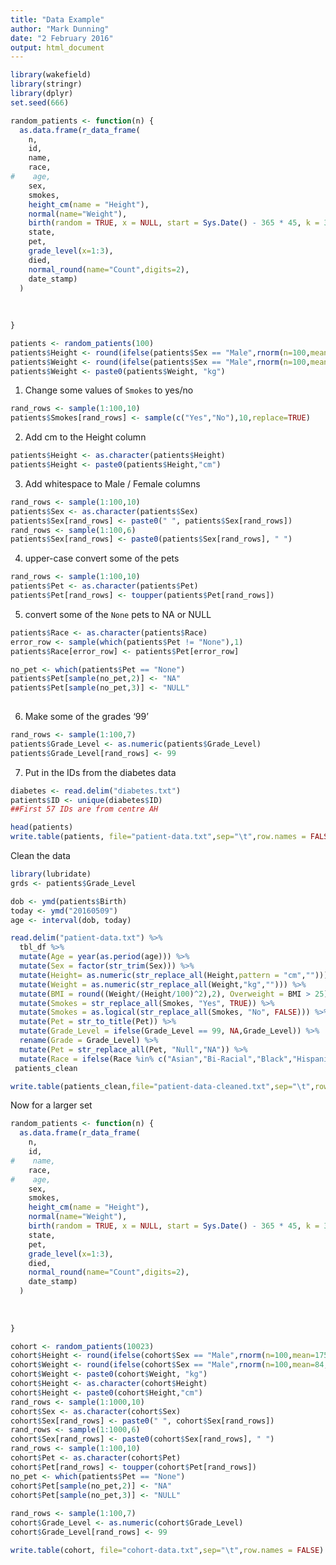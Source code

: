 ```yaml
---
title: "Data Example"
author: "Mark Dunning"
date: "2 February 2016"
output: html_document
---
```



```r
library(wakefield)
library(stringr)
library(dplyr)
set.seed(666)

random_patients <- function(n) {
  as.data.frame(r_data_frame(
    n,
    id,
    name,
    race,
#    age,
    sex,
    smokes,
    height_cm(name = "Height"),
    normal(name="Weight"),
    birth(random = TRUE, x = NULL, start = Sys.Date() - 365 * 45, k = 365*2,by = "1 days"),
    state,
    pet,
    grade_level(x=1:3),
    died,    
    normal_round(name="Count",digits=2),
    date_stamp)
  )
  
  
  
}

patients <- random_patients(100)
patients$Height <- round(ifelse(patients$Sex == "Male",rnorm(n=100,mean=175.3,sd=6),rnorm(n=100,161.9,sd=3)),2)
patients$Weight <- round(ifelse(patients$Sex == "Male",rnorm(n=100,mean=84,sd=6),rnorm(n=100,69,sd=3)),2)
patients$Weight <- paste0(patients$Weight, "kg")
```

1. Change some values of `Smokes` to yes/no

```r

rand_rows <- sample(1:100,10)
patients$Smokes[rand_rows] <- sample(c("Yes","No"),10,replace=TRUE)
```

2. Add cm to the Height column


```r
patients$Height <- as.character(patients$Height)
patients$Height <- paste0(patients$Height,"cm")
```


3. Add whitespace to Male / Female columns

```r
rand_rows <- sample(1:100,10)
patients$Sex <- as.character(patients$Sex)
patients$Sex[rand_rows] <- paste0(" ", patients$Sex[rand_rows])
rand_rows <- sample(1:100,6)
patients$Sex[rand_rows] <- paste0(patients$Sex[rand_rows], " ")

```

4. upper-case convert some of the pets

```r
rand_rows <- sample(1:100,10)
patients$Pet <- as.character(patients$Pet)
patients$Pet[rand_rows] <- toupper(patients$Pet[rand_rows])
```

5. convert some of the `None` pets to NA or NULL

```r
patients$Race <- as.character(patients$Race)
error_row <- sample(which(patients$Pet != "None"),1)
patients$Race[error_row] <- patients$Pet[error_row]

no_pet <- which(patients$Pet == "None")
patients$Pet[sample(no_pet,2)] <- "NA"
patients$Pet[sample(no_pet,3)] <- "NULL"
  
```


6. Make some of the grades '99'

```r
rand_rows <- sample(1:100,7)
patients$Grade_Level <- as.numeric(patients$Grade_Level)
patients$Grade_Level[rand_rows] <- 99
```

7. Put in the IDs from the diabetes data

```r
diabetes <- read.delim("diabetes.txt")
patients$ID <- unique(diabetes$ID)
##First 57 IDs are from centre AH


```



```r
head(patients)
write.table(patients, file="patient-data.txt",sep="\t",row.names = FALSE)
```


Clean the data

```r
library(lubridate)
grds <- patients$Grade_Level

dob <- ymd(patients$Birth)
today <- ymd("20160509")
age <- interval(dob, today)

read.delim("patient-data.txt") %>% 
  tbl_df %>% 
  mutate(Age = year(as.period(age))) %>% 
  mutate(Sex = factor(str_trim(Sex))) %>% 
  mutate(Height= as.numeric(str_replace_all(Height,pattern = "cm",""))) %>% 
  mutate(Weight = as.numeric(str_replace_all(Weight,"kg",""))) %>% 
  mutate(BMI = round((Weight/(Height/100)^2),2), Overweight = BMI > 25) %>% 
  mutate(Smokes = str_replace_all(Smokes, "Yes", TRUE)) %>% 
  mutate(Smokes = as.logical(str_replace_all(Smokes, "No", FALSE))) %>% 
  mutate(Pet = str_to_title(Pet)) %>% 
  mutate(Grade_Level = ifelse(Grade_Level == 99, NA,Grade_Level)) %>% 
  rename(Grade = Grade_Level) %>% 
  mutate(Pet = str_replace_all(Pet, "Null","NA")) %>% 
  mutate(Race = ifelse(Race %in% c("Asian","Bi-Racial","Black","Hispanic","White"), Race, NA)) -> patients_clean
 patients_clean
```


```r
write.table(patients_clean,file="patient-data-cleaned.txt",sep="\t",row.names = FALSE)
```

Now for a larger set

```r

random_patients <- function(n) {
  as.data.frame(r_data_frame(
    n,
    id,
#    name,
    race,
#    age,
    sex,
    smokes,
    height_cm(name = "Height"),
    normal(name="Weight"),
    birth(random = TRUE, x = NULL, start = Sys.Date() - 365 * 45, k = 365*2,by = "1 days"),
    state,
    pet,
    grade_level(x=1:3),
    died,    
    normal_round(name="Count",digits=2),
    date_stamp)
  )
  
  
  
}

cohort <- random_patients(10023)
cohort$Height <- round(ifelse(cohort$Sex == "Male",rnorm(n=100,mean=175.3,sd=6),rnorm(n=100,161.9,sd=3)),2)
cohort$Weight <- round(ifelse(cohort$Sex == "Male",rnorm(n=100,mean=84,sd=6),rnorm(n=100,69,sd=3)),2)
cohort$Weight <- paste0(cohort$Weight, "kg")
cohort$Height <- as.character(cohort$Height)
cohort$Height <- paste0(cohort$Height,"cm")
rand_rows <- sample(1:1000,10)
cohort$Sex <- as.character(cohort$Sex)
cohort$Sex[rand_rows] <- paste0(" ", cohort$Sex[rand_rows])
rand_rows <- sample(1:1000,6)
cohort$Sex[rand_rows] <- paste0(cohort$Sex[rand_rows], " ")
rand_rows <- sample(1:100,10)
cohort$Pet <- as.character(cohort$Pet)
cohort$Pet[rand_rows] <- toupper(cohort$Pet[rand_rows])
no_pet <- which(patients$Pet == "None")
cohort$Pet[sample(no_pet,2)] <- "NA"
cohort$Pet[sample(no_pet,3)] <- "NULL"
  
rand_rows <- sample(1:100,7)
cohort$Grade_Level <- as.numeric(cohort$Grade_Level)
cohort$Grade_Level[rand_rows] <- 99

write.table(cohort, file="cohort-data.txt",sep="\t",row.names = FALSE)

```

